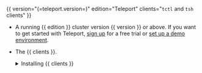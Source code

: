 {{ version="(=teleport.version=)" edition="Teleport" clients="`tctl` and `tsh` clients" }}

- A running {{ edition }} cluster version {{ version }} or above. If you want to
  get started with Teleport, [sign up](https://goteleport.com/signup) for a free
  trial or [set up a demo environment](../linux-demo.mdx).

- The {{ clients }}.

  <details>
  <summary>Installing {{ clients }}</summary>

  <Tabs>
    <TabItem label="Mac">
  
      Download the signed macOS .pkg installer for Teleport, which includes the {{ clients }}:
  
      ```code
      $ curl -O https://cdn.teleport.dev/teleport-(=teleport.version=).pkg
      ```

      In Finder double-click the `pkg` file to begin installation.
  
      <Admonition type="danger">
        Using Homebrew to install Teleport is not supported. The Teleport package in
        Homebrew is not maintained by Teleport and we can't guarantee its reliability or
        security.
      </Admonition>
  
    </TabItem>
  
    <TabItem label="Windows - Powershell">
  
      ```code
      $ curl.exe -O https://cdn.teleport.dev/teleport-v(=teleport.version=)-windows-amd64-bin.zip
      # Unzip the archive and move the {{ clients }} to your %PATH%
      # NOTE: Do not place the {{ clients }} in the System32 directory, as this can cause issues when using WinSCP.
      # Use %SystemRoot% (C:\Windows) or %USERPROFILE% (C:\Users\<username>) instead.
      ```
  
    </TabItem>
  
    <TabItem label="Linux">
  
      All of the Teleport binaries in Linux installations include the {{ clients }}.  For more
      options (including RPM/DEB packages and downloads for i386/ARM/ARM64) see
      our [installation page](../installation/installation.mdx).
  
      ```code
      $ curl -O https://cdn.teleport.dev/teleport-v(=teleport.version=)-linux-amd64-bin.tar.gz
      $ tar -xzf teleport-v(=teleport.version=)-linux-amd64-bin.tar.gz
      $ cd teleport
      $ sudo ./install
      # Teleport binaries have been copied to /usr/local/bin
      ```
    </TabItem>
  </Tabs>
  
  The {{ clients }} must be at most one major version behind your Teleport
  cluster version. Send a GET request to the Proxy Service at `/v1/webapi/ping`
  and use a JSON query tool to obtain your cluster version:
  
  ```code
  $ curl https://example.teleport.sh/v1/webapi/ping | jq -r '.server_version'
  (=teleport.version=)
  ```

  </details>
